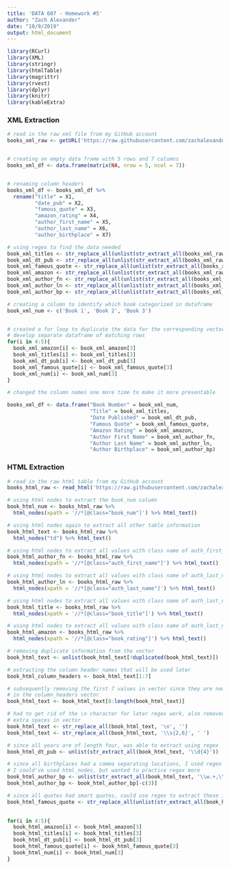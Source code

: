 ```yaml
---
title: 'DATA 607 - Homework #5'
author: "Zach Alexander"
date: "10/9/2019"
output: html_document
---
```


```r
library(RCurl)
library(XML)
library(stringr)
library(htmlTable)
library(magrittr)
library(rvest)
library(dplyr)
library(knitr)
library(kableExtra)
```

### XML Extraction

```r
# read in the raw xml file from my GitHub account
books_xml_raw <- getURL('https://raw.githubusercontent.com/zachalexander/data607_cunysps/master/Homework5/books.xml')


# creating an empty data frame with 5 rows and 7 columns
books_xml_df <- data.frame(matrix(NA, nrow = 5, ncol = 7))


# renaming column headers
books_xml_df <- books_xml_df %>% 
  rename("title" = X1,
         "date_pub" = X2,
         "famous_quote" = X3,
         "amazon_rating" = X4,
         "author_first_name" = X5,
         "author_last_name" = X6,
         "author_birthplace" = X7)

# using regex to find the data needed
book_xml_titles <- str_replace_all(unlist(str_extract_all(books_xml_raw, '<title>.+>')), '<\\/?\\w+\\>', '')
book_xml_dt_pub <- str_replace_all(unlist(str_extract_all(books_xml_raw, '<date_published>.+>')), '<\\/?\\w+\\>', '')
book_xml_famous_quote <- str_replace_all(unlist(str_extract_all(books_xml_raw, '<famous_quote_from_book>.+>')), '<\\/?\\w+\\>', '')
book_xml_amazon <- str_replace_all(unlist(str_extract_all(books_xml_raw, '<amazon_review_stars>.+>')), '<\\/?\\w+\\>', '')
book_xml_author_fn <- str_replace_all(unlist(str_extract_all(books_xml_raw, '<first_name>.+>')), '<\\/?\\w+\\>', '')
book_xml_author_ln <- str_replace_all(unlist(str_extract_all(books_xml_raw, '<last_name>.+>')), '<\\/?\\w+\\>', '')
book_xml_author_bp <- str_replace_all(unlist(str_extract_all(books_xml_raw, '<birthplace>.+>')), '<\\/?\\w+\\>', '')

# creating a column to identify which book categorized in dataframe
book_xml_num <- c('Book 1', 'Book 2', 'Book 3')


# created a for loop to duplicate the data for the corresponding vectors in order to
# develop separate dataframe of matching rows
for(i in 4:5){
  book_xml_amazon[i] <- book_xml_amazon[3]
  book_xml_titles[i] <- book_xml_titles[3]
  book_xml_dt_pub[i] <- book_xml_dt_pub[3]
  book_xml_famous_quote[i] <- book_xml_famous_quote[3]
  book_xml_num[i] <- book_xml_num[3]
}

# changed the column names one more time to make it more presentable

books_xml_df <- data.frame("Book Number" = book_xml_num,
                           "Title" = book_xml_titles,
                           "Date Published" = book_xml_dt_pub,
                           "Famous Quote" = book_xml_famous_quote,
                           "Amazon Rating" = book_xml_amazon,
                           "Author First Name" = book_xml_author_fn,
                           "Author Last Name" = book_xml_author_ln,
                           "Author Birthplace" = book_xml_author_bp)
```

### HTML Extraction

```r
# read in the raw html table from my GitHub account
books_html_raw <- read_html('https://raw.githubusercontent.com/zachalexander/data607_cunysps/master/Homework5/books.html')
```

```r
# using html nodes to extract the book_num column
book_html_num <- books_html_raw %>% 
  html_nodes(xpath = '//*[@class="book_num"]') %>% html_text()

# using html nodes again to extract all other table information
book_html_text <- books_html_raw %>% 
  html_nodes("td") %>% html_text()

# using html nodes to extract all values with class name of auth_first_name
book_html_author_fn <- books_html_raw %>% 
  html_nodes(xpath = '//*[@class="auth_first_name"]') %>% html_text()

# using html nodes to extract all values with class name of auth_last_name
book_html_author_ln <- books_html_raw %>% 
  html_nodes(xpath = '//*[@class="auth_last_name"]') %>% html_text()

# using html nodes to extract all values with class name of auth_last_name
book_html_title <- books_html_raw %>% 
  html_nodes(xpath = '//*[@class="book_title"]') %>% html_text()

# using html nodes to extract all values with class name of auth_last_name
book_html_amazon <- books_html_raw %>% 
  html_nodes(xpath = '//*[@class="book_rating"]') %>% html_text()

# removing duplicate information from the vector
book_html_text <- unlist(book_html_text[!duplicated(book_html_text)])

# extracting the column header names that will be used later
book_html_column_headers <- book_html_text[1:7]

# subsequently removing the first 7 values in vector since they are now
# in the column_headers vector
book_html_text <- book_html_text[8:length(book_html_text)]

# had to get rid of the \n character for later regex work, also removed 
# extra spaces in vector
book_html_text <- str_replace_all(book_html_text, '\n', '')
book_html_text <- str_replace_all(book_html_text, '\\s{2,6}', ' ')

# since all years are of length four, was able to extract using regex
book_html_dt_pub <- unlist(str_extract_all(book_html_text, '\\d{4}'))

# since all birthplaces had a comma separating locations, I used regex again
# I could've used html_nodes, but wanted to practice regex more
book_html_author_bp <- unlist(str_extract_all(book_html_text, '\\w.+,\\s\\w.+'))
book_html_author_bp <- book_html_author_bp[-c(3)]

# since all quotes had smart quotes, could use regex to extract these into vector
book_html_famous_quote <- str_replace_all(unlist(str_extract_all(book_html_text, '“.+?\\w+.+')), '[“”]', '')

  
for(i in 4:5){
  book_html_amazon[i] <- book_html_amazon[3]
  book_html_titles[i] <- book_html_titles[3]
  book_html_dt_pub[i] <- book_html_dt_pub[3]
  book_html_famous_quote[i] <- book_html_famous_quote[3]
  book_html_num[i] <- book_html_num[3]
}


```






